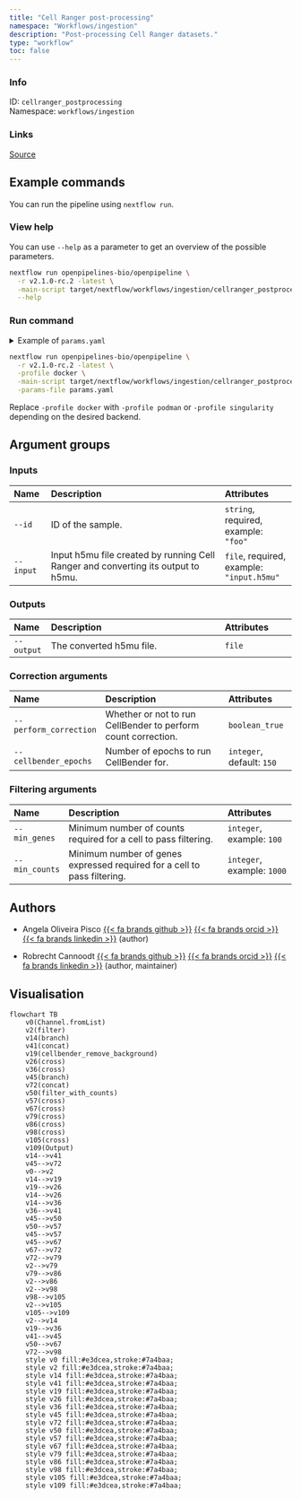 ```yaml
---
title: "Cell Ranger post-processing"
namespace: "Workflows/ingestion"
description: "Post-processing Cell Ranger datasets."
type: "workflow"
toc: false
---
```


::: {.column-margin}

### Info

ID: `cellranger_postprocessing`  
Namespace: `workflows/ingestion`

### Links
[Source](https://github.com/openpipelines-bio/openpipeline/blob/v2.1.0-rc.2/src/workflows/ingestion/cellranger_postprocessing/config.vsh.yaml){.btn-action .btn-sm .btn-info .btn role="button"}

:::



## Example commands

You can run the pipeline using `nextflow run`.

### View help

You can use `--help` as a parameter to get an overview of the possible parameters.

```bash
nextflow run openpipelines-bio/openpipeline \
  -r v2.1.0-rc.2 -latest \
  -main-script target/nextflow/workflows/ingestion/cellranger_postprocessing/main.nf \
  --help
```

### Run command

<details>
<summary>Example of `params.yaml`</summary>
```yaml
# Inputs
id: # please fill in - example: "foo"
input: # please fill in - example: "input.h5mu"

# Outputs
# output: "$id.$key.output"

# Correction arguments
perform_correction: false
cellbender_epochs: 150

# Filtering arguments
# min_genes: 100
# min_counts: 1000

# Nextflow input-output arguments
publish_dir: # please fill in - example: "output/"
# param_list: "my_params.yaml"

# Arguments
```
</details>

```bash
nextflow run openpipelines-bio/openpipeline \
  -r v2.1.0-rc.2 -latest \
  -profile docker \
  -main-script target/nextflow/workflows/ingestion/cellranger_postprocessing/main.nf \
  -params-file params.yaml
```

:::{.callout-note}
Replace `-profile docker` with `-profile podman` or `-profile singularity` depending on the desired backend.
:::

## Argument groups

### Inputs

|Name      |Description                                                                       |Attributes                                |
|:----------|:--------------------------------------------------|:--------------------|
|`--id`    |ID of the sample.                                                                 |`string`, required, example: `"foo"`      |
|`--input` |Input h5mu file created by running Cell Ranger and converting its output to h5mu. |`file`, required, example: `"input.h5mu"` |


### Outputs

|Name       |Description              |Attributes |
|:----------|:--------------------------------------------------|:--------------------|
|`--output` |The converted h5mu file. |`file`     |


### Correction arguments

|Name                   |Description                                                   |Attributes                |
|:----------|:--------------------------------------------------|:--------------------|
|`--perform_correction` |Whether or not to run CellBender to perform count correction. |`boolean_true`            |
|`--cellbender_epochs`  |Number of epochs to run CellBender for.                       |`integer`, default: `150` |


### Filtering arguments

|Name           |Description                                                              |Attributes                 |
|:----------|:--------------------------------------------------|:--------------------|
|`--min_genes`  |Minimum number of counts required for a cell to pass filtering.          |`integer`, example: `100`  |
|`--min_counts` |Minimum number of genes expressed required for a cell to pass filtering. |`integer`, example: `1000` |

## Authors


  * Angela Oliveira Pisco [{{< fa brands github >}}](https://github.com/aopisco) [{{< fa brands orcid >}}](https://orcid.org/0000-0003-0142-2355) [{{< fa brands linkedin >}}](https://linkedin.com/in/aopisco) (author)

  * Robrecht Cannoodt [{{< fa brands github >}}](https://github.com/rcannood) [{{< fa brands orcid >}}](https://orcid.org/0000-0003-3641-729X) [{{< fa brands linkedin >}}](https://linkedin.com/in/robrechtcannoodt) (author, maintainer)

## Visualisation

```mermaid
flowchart TB
    v0(Channel.fromList)
    v2(filter)
    v14(branch)
    v41(concat)
    v19(cellbender_remove_background)
    v26(cross)
    v36(cross)
    v45(branch)
    v72(concat)
    v50(filter_with_counts)
    v57(cross)
    v67(cross)
    v79(cross)
    v86(cross)
    v98(cross)
    v105(cross)
    v109(Output)
    v14-->v41
    v45-->v72
    v0-->v2
    v14-->v19
    v19-->v26
    v14-->v26
    v14-->v36
    v36-->v41
    v45-->v50
    v50-->v57
    v45-->v57
    v45-->v67
    v67-->v72
    v72-->v79
    v2-->v79
    v79-->v86
    v2-->v86
    v2-->v98
    v98-->v105
    v2-->v105
    v105-->v109
    v2-->v14
    v19-->v36
    v41-->v45
    v50-->v67
    v72-->v98
    style v0 fill:#e3dcea,stroke:#7a4baa;
    style v2 fill:#e3dcea,stroke:#7a4baa;
    style v14 fill:#e3dcea,stroke:#7a4baa;
    style v41 fill:#e3dcea,stroke:#7a4baa;
    style v19 fill:#e3dcea,stroke:#7a4baa;
    style v26 fill:#e3dcea,stroke:#7a4baa;
    style v36 fill:#e3dcea,stroke:#7a4baa;
    style v45 fill:#e3dcea,stroke:#7a4baa;
    style v72 fill:#e3dcea,stroke:#7a4baa;
    style v50 fill:#e3dcea,stroke:#7a4baa;
    style v57 fill:#e3dcea,stroke:#7a4baa;
    style v67 fill:#e3dcea,stroke:#7a4baa;
    style v79 fill:#e3dcea,stroke:#7a4baa;
    style v86 fill:#e3dcea,stroke:#7a4baa;
    style v98 fill:#e3dcea,stroke:#7a4baa;
    style v105 fill:#e3dcea,stroke:#7a4baa;
    style v109 fill:#e3dcea,stroke:#7a4baa;

```

